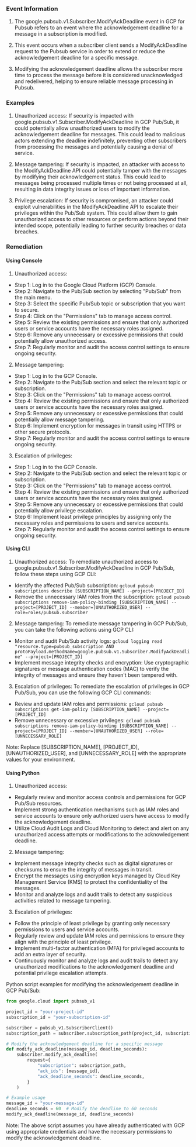 
### Event Information

1. The google.pubsub.v1.Subscriber.ModifyAckDeadline event in GCP for Pubsub refers to an event where the acknowledgement deadline for a message in a subscription is modified.

2. This event occurs when a subscriber client sends a ModifyAckDeadline request to the Pubsub service in order to extend or reduce the acknowledgement deadline for a specific message.

3. Modifying the acknowledgement deadline allows the subscriber more time to process the message before it is considered unacknowledged and redelivered, helping to ensure reliable message processing in Pubsub.


### Examples

1. Unauthorized access: If security is impacted with google.pubsub.v1.Subscriber.ModifyAckDeadline in GCP Pub/Sub, it could potentially allow unauthorized users to modify the acknowledgement deadline for messages. This could lead to malicious actors extending the deadline indefinitely, preventing other subscribers from processing the messages and potentially causing a denial of service.

2. Message tampering: If security is impacted, an attacker with access to the ModifyAckDeadline API could potentially tamper with the messages by modifying their acknowledgement status. This could lead to messages being processed multiple times or not being processed at all, resulting in data integrity issues or loss of important information.

3. Privilege escalation: If security is compromised, an attacker could exploit vulnerabilities in the ModifyAckDeadline API to escalate their privileges within the Pub/Sub system. This could allow them to gain unauthorized access to other resources or perform actions beyond their intended scope, potentially leading to further security breaches or data breaches.

### Remediation

#### Using Console

1. Unauthorized access:
- Step 1: Log in to the Google Cloud Platform (GCP) Console.
- Step 2: Navigate to the Pub/Sub section by selecting "Pub/Sub" from the main menu.
- Step 3: Select the specific Pub/Sub topic or subscription that you want to secure.
- Step 4: Click on the "Permissions" tab to manage access control.
- Step 5: Review the existing permissions and ensure that only authorized users or service accounts have the necessary roles assigned.
- Step 6: Remove any unnecessary or excessive permissions that could potentially allow unauthorized access.
- Step 7: Regularly monitor and audit the access control settings to ensure ongoing security.

2. Message tampering:
- Step 1: Log in to the GCP Console.
- Step 2: Navigate to the Pub/Sub section and select the relevant topic or subscription.
- Step 3: Click on the "Permissions" tab to manage access control.
- Step 4: Review the existing permissions and ensure that only authorized users or service accounts have the necessary roles assigned.
- Step 5: Remove any unnecessary or excessive permissions that could potentially allow message tampering.
- Step 6: Implement encryption for messages in transit using HTTPS or other secure protocols.
- Step 7: Regularly monitor and audit the access control settings to ensure ongoing security.

3. Escalation of privileges:
- Step 1: Log in to the GCP Console.
- Step 2: Navigate to the Pub/Sub section and select the relevant topic or subscription.
- Step 3: Click on the "Permissions" tab to manage access control.
- Step 4: Review the existing permissions and ensure that only authorized users or service accounts have the necessary roles assigned.
- Step 5: Remove any unnecessary or excessive permissions that could potentially allow privilege escalation.
- Step 6: Implement least privilege principles by assigning only the necessary roles and permissions to users and service accounts.
- Step 7: Regularly monitor and audit the access control settings to ensure ongoing security.

#### Using CLI

1. Unauthorized access: To remediate unauthorized access to google.pubsub.v1.Subscriber.ModifyAckDeadline in GCP Pub/Sub, follow these steps using GCP CLI:

- Identify the affected Pub/Sub subscription: `gcloud pubsub subscriptions describe [SUBSCRIPTION_NAME] --project=[PROJECT_ID]`
- Remove the unnecessary IAM roles from the subscription: `gcloud pubsub subscriptions remove-iam-policy-binding [SUBSCRIPTION_NAME] --project=[PROJECT_ID] --member=[UNAUTHORIZED_USER] --role=roles/pubsub.subscriber`

2. Message tampering: To remediate message tampering in GCP Pub/Sub, you can take the following actions using GCP CLI:

- Monitor and audit Pub/Sub activity logs: `gcloud logging read "resource.type=pubsub_subscription AND protoPayload.methodName=google.pubsub.v1.Subscriber.ModifyAckDeadline" --project=[PROJECT_ID]`
- Implement message integrity checks and encryption: Use cryptographic signatures or message authentication codes (MAC) to verify the integrity of messages and ensure they haven't been tampered with.

3. Escalation of privileges: To remediate the escalation of privileges in GCP Pub/Sub, you can use the following GCP CLI commands:

- Review and update IAM roles and permissions: `gcloud pubsub subscriptions get-iam-policy [SUBSCRIPTION_NAME] --project=[PROJECT_ID]`
- Remove unnecessary or excessive privileges: `gcloud pubsub subscriptions remove-iam-policy-binding [SUBSCRIPTION_NAME] --project=[PROJECT_ID] --member=[UNAUTHORIZED_USER] --role=[UNNECESSARY_ROLE]`

Note: Replace [SUBSCRIPTION_NAME], [PROJECT_ID], [UNAUTHORIZED_USER], and [UNNECESSARY_ROLE] with the appropriate values for your environment.

#### Using Python

1. Unauthorized access:
- Regularly review and monitor access controls and permissions for GCP Pub/Sub resources.
- Implement strong authentication mechanisms such as IAM roles and service accounts to ensure only authorized users have access to modify the acknowledgement deadline.
- Utilize Cloud Audit Logs and Cloud Monitoring to detect and alert on any unauthorized access attempts or modifications to the acknowledgement deadline.

2. Message tampering:
- Implement message integrity checks such as digital signatures or checksums to ensure the integrity of messages in transit.
- Encrypt the messages using encryption keys managed by Cloud Key Management Service (KMS) to protect the confidentiality of the messages.
- Monitor and analyze logs and audit trails to detect any suspicious activities related to message tampering.

3. Escalation of privileges:
- Follow the principle of least privilege by granting only necessary permissions to users and service accounts.
- Regularly review and update IAM roles and permissions to ensure they align with the principle of least privilege.
- Implement multi-factor authentication (MFA) for privileged accounts to add an extra layer of security.
- Continuously monitor and analyze logs and audit trails to detect any unauthorized modifications to the acknowledgement deadline and potential privilege escalation attempts.

Python script examples for modifying the acknowledgement deadline in GCP Pub/Sub:

```python
from google.cloud import pubsub_v1

project_id = "your-project-id"
subscription_id = "your-subscription-id"

subscriber = pubsub_v1.SubscriberClient()
subscription_path = subscriber.subscription_path(project_id, subscription_id)

# Modify the acknowledgement deadline for a specific message
def modify_ack_deadline(message_id, deadline_seconds):
    subscriber.modify_ack_deadline(
        request={
            "subscription": subscription_path,
            "ack_ids": [message_id],
            "ack_deadline_seconds": deadline_seconds,
        }
    )

# Example usage
message_id = "your-message-id"
deadline_seconds = 60  # Modify the deadline to 60 seconds
modify_ack_deadline(message_id, deadline_seconds)
```

Note: The above script assumes you have already authenticated with GCP using appropriate credentials and have the necessary permissions to modify the acknowledgement deadline.

